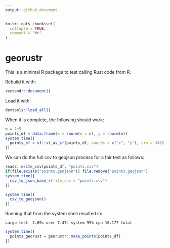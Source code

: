 ```yaml
---
output: github_document
---
```


<!-- README.md is generated from README.Rmd. Please edit that file -->

```r
knitr::opts_chunk$set(
  collapse = TRUE,
  comment = "#>"
)
```

# georustr

<!-- badges: start -->
<!-- badges: end -->

This is a minimal R package to test calling Rust code from R.

Rebuild it with:

```r
rextendr::document()
```


Load it with:

```r
devtools::load_all()
```


When it is complete, the following should work:

```r
n = 1e5
points_df = data.frame(x = rnorm(n = n), y = rnorm(n))
system.time({
  points_sf = sf::st_as_sf(points_df, coords = c("x", "y"), crs = 4326)
})
```

We can do the full csv to geojson process for a fair test as follows:

```r
readr::write_csv(points_df, "points.csv")
if(file.exists("points.geojson")) file.remove("points.geojson")
system.time({
  csv_to_json_base_r(file_csv = "points.csv")
})
```

```r
system.time({
  csv_to_geojson()
})
```

Running that from the system shell resulted in:

```
cargo test  2.69s user 7.47s system 99% cpu 10.177 total
```






```r

system.time({
  points_georust = georustr::make_points(points_df)
})

```

